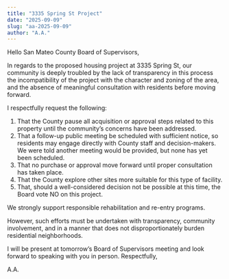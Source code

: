 ```yaml
---
title: "3335 Spring St Project"
date: "2025-09-09"
slug: "aa-2025-09-09"
author: "A.A."
---
```


Hello San Mateo County Board of Supervisors,

In regards to the proposed housing project at 3335 Spring St, our community is deeply troubled by the
lack of transparency in this process the incompatibility of the project with the character and zoning of the
area, and the absence of meaningful consultation with residents before moving forward.

I respectfully request the following:

1. That the County pause all acquisition or approval steps related to this property until the
   community’s concerns have been addressed.
2. That a follow-up public meeting be scheduled with sufficient notice, so residents may engage
   directly with County staff and decision-makers. We were told another meeting would be provided, but
   none has yet been scheduled.
3. That no purchase or approval move forward until proper consultation has taken place.
4. That the County explore other sites more suitable for this type of facility.
5. That, should a well-considered decision not be possible at this time, the Board vote NO on this
   project.

We strongly support responsible rehabilitation and re-entry programs.

However, such efforts must be undertaken with transparency, community involvement, and in a manner
that does not disproportionately burden residential neighborhoods.

I will be present at tomorrow’s Board of Supervisors meeting and look forward to speaking with you in
person.
Respectfully,

A.A.
